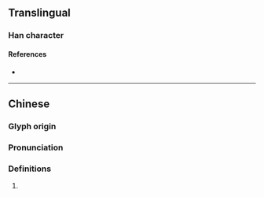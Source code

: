 {{character info/new}}
==Translingual==

===Han character===
{{Han char|rn=96|rad=玉|as=05|sn=9|four=|canj=MGHQM|ids=⿰𤣩生}}

====References====
* {{Han ref|kx=0729.150|dkj=20909|dj=1141.070|hdz=21107.020|uh=73C4|ud=29636}}

----

==Chinese==
{{zh-forms}}

===Glyph origin===
{{Han etym}}

===Pronunciation===
{{zh-pron
|m=shēng
|c=sang1
|mc=y
|oc=y
|cat=
}}

===Definitions===
{{zh-hanzi}}

# {{rfdef|zh}}
